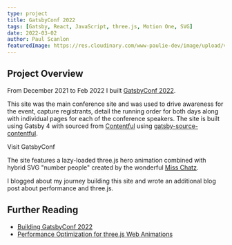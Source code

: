 ```yaml
---
type: project
title: GatsbyConf 2022
tags: [Gatsby, React, JavaScript, three.js, Motion One, SVG]
date: 2022-03-02
author: Paul Scanlon
featuredImage: https://res.cloudinary.com/www-paulie-dev/image/upload/v1660310310/paulie.dev/2022/03/gatsby-conf-2022_x5uljs.jpg
---
```


## Project Overview

From December 2021 to Feb 2022 I built [GatsbyConf 2022](https://gatsbyconf.com/).

This site was the main conference site and was used to drive awareness for the event, capture registrants, detail the
running order for both days along with individual pages for each of the conference speakers. The site is built using
Gatsby 4 with sourced from [Contentful](https://www.contentful.com/) using
[gatsby-source-contentful](https://www.gatsbyjs.com/plugins/gatsby-source-contentful/).

<MarkdownCtaLink href="https://gatsbyconf.com/">Visit GatsbyConf</MarkdownCtaLink>

<YouTube youTubeId="Q6OqDrNavaU" />

The site features a lazy-loaded three.js hero animation combined with hybrid SVG "number people" created by the
wonderful [Miss Chatz](https://miss-chatz.com/gatsby-power-in-numbers).

I blogged about my journey building this site and wrote an additional blog post about performance and three.js.

## Further Reading

- [Building GatsbyConf 2022](https://www.gatsbyjs.com/blog/building-gatsbyconf-2022/)
- [Performance Optimization for three.js Web Animations](https://www.gatsbyjs.com/blog/performance-optimization-for-three-js-web-animations)
